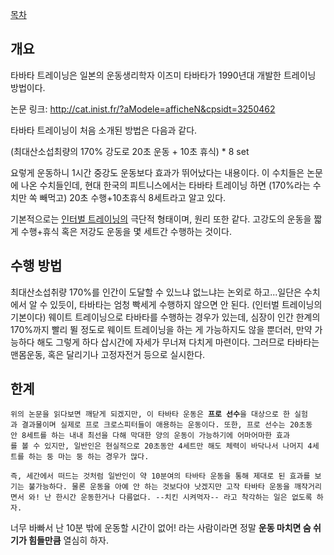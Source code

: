 [[목차]]

== 개요 ==

타바타 트레이닝은 일본의 운동생리학자 이즈미 타바타가 1990년대 개발한 트레이닝 방법이다. 

논문 링크: http://cat.inist.fr/?aModele=afficheN&cpsidt=3250462

타바타 트레이닝이 처음 소개된 방법은 다음과 같다. 

(최대산소섭최량의 170% 강도로 20초 운동 + 10초 휴식) * 8 set

요렇게 운동하니 1시간 중강도 운동보다 효과가 뛰어났다는 내용이다. 이 수치들은 논문에 나온 수치들인데, 현대 한국의 피트니스에서는 타바타 트레이닝 하면 (170%라는 수치만 쏙 빼먹고) 20초 수행+10초휴식 8세트라고 알고 있다.

기본적으로는 [[인터벌 트레이닝]]의 극단적 형태이며, 원리 또한 같다. 고강도의 운동을 짧게 수행+휴식 혹은 저강도 운동을 몇 세트간 수행하는 것이다.

== 수행 방법 ==

최대산소섭취량 170%를 인간이 도달할 수 있느냐 없느냐는 논외로 하고...일단은 수치에서 알 수 있듯이, 타바타는 엄청 빡세게 수행하지 않으면 안 된다. (인터벌 트레이닝의 기본이다) 웨이트 트레이닝으로 타바타를 수행하는 경우가 있는데, 심장이 인간 한계의 170%까지 빨리 뛸 정도로 웨이트 트레이닝을 하는 게 가능하지도 않을 뿐더러, 만약 가능하다 해도 그렇게 하다 삽시간에 자세가 무너져 다치게 마련이다. 그러므로 타바타는 맨몸운동, 혹은 달리기나 고정자전거 등으로 실시한다.
== 한계 ==

 위의 논문을 읽다보면 깨닫게 되겠지만, 이 타바타 운동은 '''프로 선수'''을 대상으로 한 실험과 결과물이며 실제로 프로 크로스피터들이 애용하는 운동이다. 또한, 프로 선수는 20초동안 8세트를 하는 내내 최선을 다해 막대한 양의 운동이 가능하기에 어마어마한 효과를 볼 수 있지만, 일반인은 현실적으로 20초동안 4세트만 해도 체력이 바닥나서 나머지 4세트를 하는 둥 마는 둥 하는 경우가 많다.

 즉, 세간에서 떠드는 것처럼 일반인이 약 10분여의 타바타 운동을 통해 제대로 된 효과를 보기는 불가능하다. 물론 운동을 아예 안 하는 것보다야 낫겠지만 고작 타바타 운동을 깨작거리면서 와! 난 한시간 운동한거나 다름없다. --치킨 시켜먹자-- 라고 착각하는 일은 없도록 하자. 

너무 바빠서 난 10분 밖에 운동할 시간이 없어! 라는 사람이라면 정말 '''운동 마치면 숨 쉬기가 힘들만큼''' 열심히 하자.
